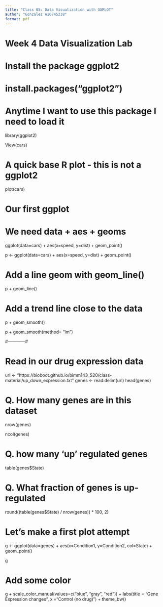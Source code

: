 ```yaml
---
title: "Class 05: Data Visualization with GGPLOT"
author: "Gonzalez A16745338"
format: pdf
---
```


# Week 4 Data Visualization Lab

# Install the package ggplot2
# install.packages("ggplot2")

# Anytime I want to use this package I need to load it
library(ggplot2)

View(cars)

# A quick base R plot - this is not a ggplot2
plot(cars)

# Our first ggplot
# We need data + aes + geoms
ggplot(data=cars) +
  aes(x=speed, y=dist) +
  geom_point()
  
p <- ggplot(data=cars) +
      aes(x=speed, y=dist) +
      geom_point()

# Add a line geom with geom_line()
p + geom_line()

# Add a trend line close to the data
p + geom_smooth()

p + geom_smooth(method= "lm")

#------------#

# Read in our drug expression data

url <- "https://bioboot.github.io/bimm143_S20/class-material/up_down_expression.txt"
genes <- read.delim(url)
head(genes)

# Q. How many genes are in this dataset
nrow(genes)

ncol(genes)

# Q. how many 'up' regulated genes
table(genes$State)

# Q. What fraction of genes is up-regulated
round((table(genes$State) / nrow(genes)) * 100, 2)


# Let's make a first plot attempt
g <- ggplot(data=genes) +
      aes(x=Condition1, y=Condition2, col=State) +
      geom_point()
      
g

# Add some color
g + scale_color_manual(values=c("blue", "gray", "red")) +
  labs(title = "Gene Expression changes", 
  x ="Control (no drug)") +
  theme_bw()












